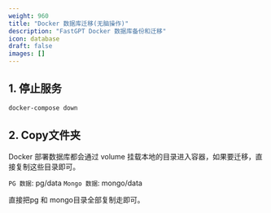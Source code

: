 ```yaml
---
weight: 960
title: "Docker 数据库迁移(无脑操作)"
description: "FastGPT Docker 数据库备份和迁移"
icon: database
draft: false
images: []
---
```


## 1. 停止服务

```bash
docker-compose down
```


## 2. Copy文件夹

Docker 部署数据库都会通过 volume 挂载本地的目录进入容器，如果要迁移，直接复制这些目录即可。

`PG 数据`: pg/data
`Mongo 数据`: mongo/data

直接把pg 和 mongo目录全部复制走即可。
